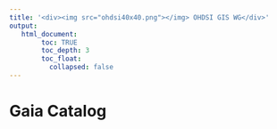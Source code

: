 ```yaml
---
title: '<div><img src="ohdsi40x40.png"></img> OHDSI GIS WG</div>'
output:
   html_document:
        toc: TRUE
        toc_depth: 3
        toc_float:
          collapsed: false
---
```


# **Gaia Catalog**